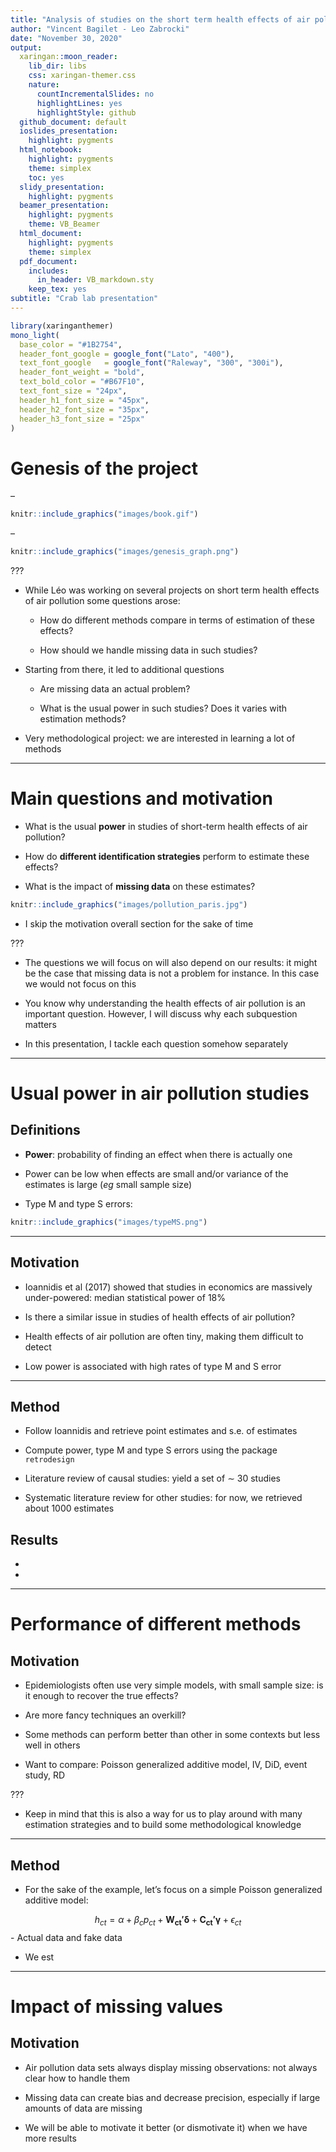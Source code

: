 ```yaml
---
title: "Analysis of studies on the short term health effects of air pollution"
author: "Vincent Bagilet - Leo Zabrocki"
date: "November 30, 2020"
output:
  xaringan::moon_reader:
    lib_dir: libs
    css: xaringan-themer.css
    nature:
      countIncrementalSlides: no
      highlightLines: yes
      highlightStyle: github
  github_document: default
  ioslides_presentation:
    highlight: pygments
  html_notebook:
    highlight: pygments
    theme: simplex
    toc: yes
  slidy_presentation:
    highlight: pygments
  beamer_presentation:
    highlight: pygments
    theme: VB_Beamer
  html_document:
    highlight: pygments
    theme: simplex
  pdf_document:
    includes:
      in_header: VB_markdown.sty
    keep_tex: yes
subtitle: "Crab lab presentation"
---
```


```r
library(xaringanthemer)
mono_light(
  base_color = "#1B2754",
  header_font_google = google_font("Lato", "400"),
  text_font_google   = google_font("Raleway", "300", "300i"),
  header_font_weight = "bold",
  text_bold_color = "#B67F10",
  text_font_size = "24px",
  header_h1_font_size = "45px",
  header_h2_font_size = "35px",
  header_h3_font_size = "25px"
)
```

# Genesis of the project

--

```r
knitr::include_graphics("images/book.gif")
```

--

```r
knitr::include_graphics("images/genesis_graph.png")
```

???

- While Léo was working on several projects on short term health effects of air pollution some questions arose:

  - How do different methods compare in terms of estimation of these effects?
  
  - How should we handle missing data in such studies?
  
- Starting from there, it led to additional questions

  - Are missing data an actual problem?
  
  - What is the usual power in such studies? Does it varies with estimation methods?

- Very methodological project: we are interested in learning a lot of methods

---

# Main questions and motivation

- What is the usual **power** in studies of short-term health effects of air pollution?
  
- How do **different identification strategies** perform to estimate these effects?
  
- What is the impact of **missing data** on these estimates? 

```r
knitr::include_graphics("images/pollution_paris.jpg")
```
  
- I skip the motivation overall section for the sake of time

???

- The questions we will focus on will also depend on our results: it might be the case that missing data is not a problem for instance. In this case we would not focus on this

- You know why understanding the health effects of air pollution is an important question. However, I will discuss why each subquestion matters

- In this presentation, I tackle each question somehow separately

---

# Usual power in air pollution studies

## Definitions

- **Power**: probability of finding an effect when there is actually one

- Power can be low when effects are small and/or variance of the estimates is large (*eg* small sample size)

- Type M and type S errors:

```r
knitr::include_graphics("images/typeMS.png")
```

---

## Motivation

- Ioannidis et al (2017) showed that studies in economics are massively under-powered: median statistical power of 18%

- Is there a similar issue in studies of health effects of air pollution?

- Health effects of air pollution are often tiny, making them difficult to detect

- Low power is associated with high rates of type M and S error

---

## Method

- Follow Ioannidis and retrieve point estimates and s.e. of estimates

- Compute power, type M and type S errors using the package `retrodesign`

- Literature review of causal studies: yield a set of $\sim$ 30 studies

- Systematic literature review for other studies: for now, we retrieved about 1000 estimates


## Results

- 

- 

---

# Performance of different methods

## Motivation

- Epidemiologists often use very simple models, with small sample size: is it enough to recover the true effects? 

- Are more fancy techniques an overkill?

- Some methods can perform better than other in some contexts but less well in others

- Want to compare: Poisson generalized additive model, IV, DiD, event study, RD

???

- Keep in mind that this is also a way for us to play around with many estimation strategies and to build some methodological knowledge

---

## Method

- For the sake of the example, let's focus on a simple Poisson generalized additive model:

$$h_{ct} = \alpha + \beta_{c}p_{ct} + \boldsymbol{W_{ct}'\delta} +  \boldsymbol{C_{ct}'\gamma} + \epsilon_{ct}$$
- Actual data and fake data

- We est

---

# Impact of missing values

## Motivation

- Air pollution data sets always display missing observations: not always clear how to handle them

- Missing data can create bias and decrease precision, especially if large amounts of data are missing

- We will be able to motivate it better (or dismotivate it) when we have more results






